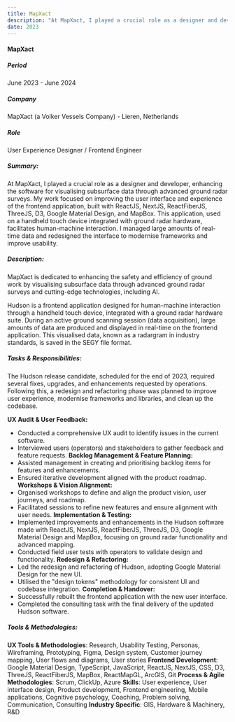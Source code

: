 ```yaml
---
title: MapXact
description: "At MapXact, I played a crucial role as a designer and developer, enhancing the software for visualising subsurface data through advanced ground radar surveys. My work focused on improving the user interface and experience of the frontend application, built with ReactJS, NextJS, ReactFiberJS, ThreeJS, D3, Google Material Design, and MapBox. This application, used on a handheld touch device integrated with ground radar hardware, facilitates human-machine interaction. I managed large amounts of real-time data and redesigned the interface to modernise frameworks and improve usability."
date: 2023
---
```


#### MapXact

##### **Period**  
June 2023 - June 2024
##### **Company**  
MapXact (a Volker Vessels Company) - Lieren, Netherlands
##### **Role**  
User Experience Designer / Frontend Engineer
##### **Summary:**
At MapXact, I played a crucial role as a designer and developer, enhancing the software for visualising subsurface data through advanced ground radar surveys. My work focused on improving the user interface and experience of the frontend application, built with ReactJS, NextJS, ReactFiberJS, ThreeJS, D3, Google Material Design, and MapBox. This application, used on a handheld touch device integrated with ground radar hardware, facilitates human-machine interaction. I managed large amounts of real-time data and redesigned the interface to modernise frameworks and improve usability.
##### **Description:**  
MapXact is dedicated to enhancing the safety and efficiency of ground work by visualising subsurface data through advanced ground radar surveys and cutting-edge technologies, including AI.

Hudson is a frontend application designed for human-machine interaction through a handheld touch device, integrated with a ground radar hardware suite. During an active ground scanning session (data acquisition), large amounts of data are produced and displayed in real-time on the frontend application. This visualised data, known as a radargram in industry standards, is saved in the SEGY file format.
##### **Tasks & Responsibilities:**
The Hudson release candidate, scheduled for the end of 2023, required several fixes, upgrades, and enhancements requested by operations. Following this, a redesign and refactoring phase was planned to improve user experience, modernise frameworks and libraries, and clean up the codebase.

**UX Audit & User Feedback:**
- Conducted a comprehensive UX audit to identify issues in the current software.
- Interviewed users (operators) and stakeholders to gather feedback and feature requests.
**Backlog Management & Feature Planning:**    
- Assisted management in creating and prioritising backlog items for features and enhancements.
- Ensured iterative development aligned with the product roadmap.
**Workshops & Vision Alignment:**
- Organised workshops to define and align the product vision, user journeys, and roadmap.
- Facilitated sessions to refine new features and ensure alignment with user needs.
**Implementation & Testing:**
- Implemented improvements and enhancements in the Hudson software made with ReactJS, NextJS, ReactFiberJS, ThreeJS, D3, Google Material Design and MapBox, focusing on ground radar functionality and advanced mapping.
- Conducted field user tests with operators to validate design and functionality.
**Redesign & Refactoring:**
- Led the redesign and refactoring of Hudson, adopting Google Material Design for the new UI.
- Utilised the "design tokens" methodology for consistent UI and codebase integration.
**Completion & Handover:**
- Successfully rebuilt the frontend application with the new user interface.
- Completed the consulting task with the final delivery of the updated Hudson software.
##### **Tools & Methodologies:**
**UX Tools & Methodologies**: 
Research, Usability Testing, Personas, Wireframing, Prototyping, Figma, Design system, Customer journey mapping, User flows and diagrams, User stories
**Frontend Development**: 
Google Material Design, TypeScript, JavaScript, ReactJS, NextJS, CSS, D3, ThreeJS, ReactFiberJS, MapBox, ReactMapGL, ArcGIS, Git
**Process & Agile Methodologies**: 
Scrum, ClickUp, Azure
**Skills**: 
User experience, User interface design, Product development, Frontend engineering, Mobile applications, Cognitive psychology, Coaching, Problem solving, Communication, Consulting
**Industry Specific**: 
GIS, Hardware & Machinery, R&D